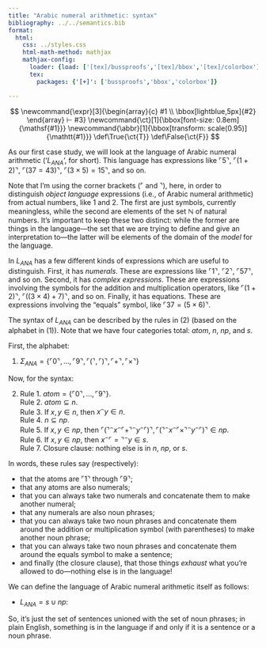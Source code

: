 ```yaml
---
title: "Arabic numeral arithmetic: syntax"
bibliography: ../../semantics.bib
format:
  html:
    css: ../styles.css
    html-math-method: mathjax
    mathjax-config:
      loader: {load: ['[tex]/bussproofs','[tex]/bbox','[tex]/colorbox']}
      tex:
        packages: {'[+]': ['bussproofs','bbox','colorbox']}

---
```


::: {.hidden}
$$
\newcommand{\expr}[3]{\begin{array}{c}
#1 \\
\bbox[lightblue,5px]{#2}
\end{array} ⊢ #3}
\newcommand{\ct}[1]{\bbox[font-size: 0.8em]{\mathsf{#1}}}
\newcommand{\abbr}[1]{\bbox[transform: scale(0.95)]{\mathtt{#1}}}
\def\True{\ct{T}}
\def\False{\ct{F}}
$$
:::

As our first case study, we will look at the language of Arabic numeral arithmetic ('$L_{ANA}$', for short).
This language has expressions like $⌜5⌝$, $⌜(1 + 2)⌝$, $⌜(37 = 43)⌝$, $⌜(3 × 5) = 15⌝$, and so on.

Note that I'm using the corner brackets ($⌜$ and $⌝$), here, in order to distinguish *object language* expressions (i.e., of Arabic numeral arithmetic) from actual numbers, like $1$ and $2$.
The first are just symbols, currently meaningless, while the second are elements of the set $ℕ$ of natural numbers.
It's important to keep these two distinct:
while the former are things in the language---the set that we are trying to define and give an interpretation to---the latter will be elements of the domain of the *model* for the language.

In $L_{ANA}$ has a few different kinds of expressions which are useful to distinguish.
First, it has *numerals*.
These are expressions like $⌜1⌝$, $⌜2⌝$, $⌜57⌝$, and so on.
Second, it has *complex expressions*.
These are expressions involving the symbols for the addition and multiplication operators, like $⌜(1 + 2)⌝$, $⌜((3 × 4) + 7)⌝$, and so on.
Finally, it has equations.
These are expressions involving the "equals" symbol, like $⌜37 = (5 × 6)⌝$.

The syntax of $L_{ANA}$ can be described by the rules in (@ex-ana-syntax) (based on the alphabet in (@ex-ana-alphabet)).
Note that we have four categories total:
$atom$, $n$, $np$, and $s$.

First, the alphabet:

(@ex-ana-alphabet) $Σ_{ANA} = \{⌜0⌝, ..., ⌜9⌝, ⌜(⌝, ⌜)⌝, ⌜+⌝, ⌜×⌝\}$

Now, for the syntax:

(@ex-ana-syntax) Rule 1. $atom = \{⌜0⌝, ..., ⌜9⌝\}$. <br>
	Rule 2. $atom ⊆ n$. <br>
	Rule 3. If $x, y ∈ n$, then $x^{⌢}y ∈ n$. <br>
	Rule 4. $n ⊆ np$. <br>
	Rule 5. If $x, y ∈ np$, then $⌜(⌝^{⌢}x^{⌢}⌜+⌝^{⌢}y^{⌢}⌜)⌝, ⌜(⌝^{⌢}x^{⌢}⌜×⌝^{⌢}y^{⌢}⌜)⌝ ∈ np$. <br>
	Rule 6. If $x, y ∈ np$, then $x^{⌢}⌜{=}⌝^{⌢}y ∈ s$. <br>
	Rule 7. Closure clause:
		nothing else is in $n$, $np$, or $s$.

In words, these rules say (respectively):

- that the atoms are $⌜1⌝$ through $⌜9⌝$;
- that any atoms are also numerals;
- that you can always take two numerals and concatenate them to make another numeral;
- that any numerals are also noun phrases;
- that you can always take two noun phrases and concatenate them around the addition or multiplication symbol (with parentheses) to make another noun phrase;
- that you can always take two noun phrases and concatenate them around the equals symbol to make a sentence;
- and finally (the closure clause), that those things *exhaust* what you're allowed to do---nothing else is in the language!

We can define the language of Arabic numeral arithmetic itself as follows:

- $L_{ANA} = s ∪ np$:

So, it's just the set of sentences unioned with the set of noun phrases;
in plain English, something is in the language if and only if it is a sentence or a noun phrase.

